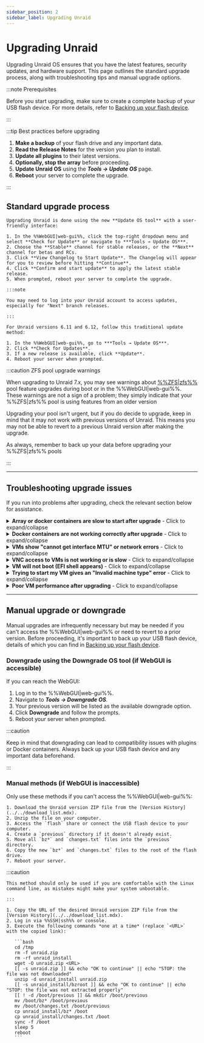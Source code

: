 ```yaml
---
sidebar_position: 2
sidebar_label: Upgrading Unraid
---
```



# Upgrading Unraid

Upgrading Unraid OS ensures that you have the latest features, security updates, and hardware support. This page outlines the standard upgrade process, along with troubleshooting tips and manual upgrade options.

:::note Prerequisites

Before you start upgrading, make sure to create a complete backup of your USB flash device. For more details, refer to [Backing up your flash device](../maintain-and-update/changing-the-flash-device.mdx#backing-up-your-flash-device).

:::

:::tip Best practices before upgrading

1. **Make a backup** of your flash drive and any important data.
2. **Read the Release Notes** for the version you plan to install.
3. **Update all plugins** to their latest versions.
4. **Optionally, stop the array** before proceeding.
5. **Update Unraid OS** using the ***Tools → Update OS*** page.
6. **Reboot** your server to complete the upgrade.

:::

## Standard upgrade process

<Tabs>
  <TabItem value="Modern (2025)" label="Unraid 7.x and later" default>

    Upgrading Unraid is done using the new **Update OS tool** with a user-friendly interface:

    1. In the %%WebGUI|web-gui%%, click the top-right dropdown menu and select **Check for Update** or navigate to ***Tools → Update OS***.
    2. Choose the **Stable** channel for stable releases, or the **Next** channel for betas and RCs.
    3. Click **View Changelog to Start Update**. The Changelog will appear for you to review before hitting **Continue**.
    4. Click **Confirm and start update** to apply the latest stable release.
    5. When prompted, reboot your server to complete the upgrade.

    :::note

    You may need to log into your Unraid account to access updates, especially for "Next" branch releases.

    :::

  </TabItem>

  <TabItem value="Legacy (6.11 to 6.12)" label="Unraid 6.11 to 6.12">

    For Unraid versions 6.11 and 6.12, follow this traditional update method:

    1. In the %%WebGUI|web-gui%%, go to ***Tools → Update OS***.
    2. Click **Check for Updates**.
    3. If a new release is available, click **Update**.
    4. Reboot your server when prompted.

  </TabItem>
</Tabs>

:::caution ZFS pool upgrade warnings

When upgrading to Unraid 7.x, you may see warnings about [%%ZFS|zfs%%](../../advanced-configurations/optimize-storage/zfs-storage.mdx) pool feature upgrades during boot or in the %%WebGUI|web-gui%%. These warnings are not a sign of a problem; they simply indicate that your %%ZFS|zfs%% pool is using features from an older version

Upgrading your pool isn't urgent, but if you do decide to upgrade, keep in mind that it may not work with previous versions of Unraid. This means you may not be able to revert to a previous Unraid version after making the upgrade.

As always, remember to back up your data before upgrading your %%ZFS|zfs%% pools

:::

---

## Troubleshooting upgrade issues

If you run into problems after upgrading, check the relevant section below for assistance.

<details>
  <summary><strong>Array or docker containers are slow to start after upgrade</strong> - Click to expand/collapse</summary>

  A one-time migration may be necessary for Docker containers after certain upgrades. This process can take time, especially if you have many images. Be patient during this process; performance should normalize after the initial start.

</details>

<details>
  <summary><strong>Docker containers are not working correctly after upgrade</strong> - Click to expand/collapse</summary>

  If you encounter errors like *"layers from manifest don't match image configuration,"* you may need to rebuild your Docker image file. Here’s how:

  1. Go to ***Settings → Docker*** and stop the Docker service.
  2. Check the box to delete the Docker image and click the delete button.
  3. Restart Docker to recreate the image.
  4. Navigate to the **Apps** tab, **Previous Apps** and check off what you wish to reinstall and click **"Install xx Applications"**.

</details>

<details>
  <summary><strong>VMs show "cannot get interface MTU" or network errors</strong> - Click to expand/collapse</summary>

  If you've used a custom bridge name for %%VM|vm%% networking, update all %%VMs|vm%% to use the default `br0` bridge by following these steps:

  1. Go to the **VMs** tab and edit each %%VM|vm%% (make sure to enable **Advanced View**).
  2. Set the network bridge to `br0` and click **Apply**.
  3. Navigate to ***Settings → VM Manager*** (in **Advanced View**) and set the default bridge to `br0`.

</details>

<details>
  <summary><strong>VNC access to VMs is not working or is slow</strong> - Click to expand/collapse</summary>

  For older %%VMs|vm%%, you may need to update the %%VNC|vnc-session%% video driver:

  1. Edit the %%VM|vm%% from the **VMs** tab (select **Advanced View**).
  2. Set the **%%VNC|vnc-session%% Video Driver** to **QXL** (recommended). Try **Cirrus** or **vmvga** if you have limited success with QXL.
  3. Click **Apply** to save the changes.

</details>

<details>
  <summary><strong>VM will not boot (EFI shell appears)</strong> - Click to expand/collapse</summary>

  If you have %%OVMF|ovmf%%-based %%VMs|vm%% created in older Unraid versions, you might encounter an EFI shell. You can boot the %%VM|vm%% by entering the following commands:

  1. Type `fs0:`.
  2. Then type `cd efi/boot`.
  3. Finally, type `bootx64.efi`.

  If `fs0:` doesn't work, you can try `fs1:` instead. If you continue to have issues, please visit the [Unraid forums](https://forums.unraid.net/) for assistance.

</details>

<details>
  <summary><strong>Trying to start my VM gives an "Invalid machine type" error</strong> - Click to expand/collapse</summary>

  To resolve this, edit the %%VM|vm%% in the %%WebGUI|web-gui%% and click **Apply** without making any changes. This action will update the machine type to the latest supported version.

</details>

<details>
  <summary><strong>Poor VM performance after upgrading</strong> - Click to expand/collapse</summary>

  If your %%VM|vm%% is slow after an upgrade, go to the %%VM|vm%% settings (in **Advanced View**) and update the **Machine** type version to the latest revision (e.g., change from `i440fx-2.5` to `i440fx-2.7`). Make sure not to change the prefix (for example, don't switch from `i440fx` to `Q35`).

</details>

---

## Manual upgrade or downgrade

Manual upgrades are infrequently necessary but may be needed if you can't access the %%WebGUI|web-gui%% or need to revert to a prior version. Before proceeding, it's important to back up your USB flash device, details of which you can find in [Backing up your flash device](../maintain-and-update/changing-the-flash-device.mdx#backing-up-your-flash-device).

### Downgrade using the Downgrade OS tool (if WebGUI is accessible)

If you can reach the WebGUI:

1. Log in to the %%WebGUI|web-gui%%.
2. Navigate to ***Tools → Downgrade OS***.
3. Your previous version will be listed as the available downgrade option.
4. Click **Downgrade** and follow the prompts.
5. Reboot your server when prompted.

:::caution

Keep in mind that downgrading can lead to compatibility issues with plugins or Docker containers. Always back up your USB flash device and any important data beforehand.

:::

### Manual methods (if WebGUI is inaccessible)

Only use these methods if you can't access the %%WebGUI|web-gui%%:

<Tabs>
  <TabItem value="Simplest method" label="Simplest method">

    1. Download the Unraid version ZIP file from the [Version History](../../download_list.mdx).
    2. Unzip the file on your computer.
    3. Access the `flash` share or connect the USB flash device to your computer.
    4. Create a `previous` directory if it doesn't already exist.
    5. Move all `bz*` and `changes.txt` files into the `previous` directory.
    6. Copy the new `bz*` and `changes.txt` files to the root of the flash drive.
    7. Reboot your server.

  </TabItem>

  <TabItem value="Command line method" label="Command line method">
    :::caution

    This method should only be used if you are comfortable with the Linux command line, as mistakes might make your system unbootable.

    :::

    1. Copy the URL of the desired Unraid version ZIP file from the [Version History](../../download_list.mdx).
    2. Log in via %%SSH|ssh%% or console.
    3. Execute the following commands *one at a time* (replace `<URL>` with the copied link):

       ```bash
       cd /tmp
       rm -f unraid.zip
       rm -rf unraid_install
       wget -O unraid.zip <URL>
       [[ -s unraid.zip ]] && echo "OK to continue" || echo "STOP: the file was not downloaded"
       unzip -d unraid_install unraid.zip
       [[ -s unraid_install/bzroot ]] && echo "OK to continue" || echo "STOP: the file was not extracted properly"
       [[ ! -d /boot/previous ]] && mkdir /boot/previous
       mv /boot/bz* /boot/previous
       mv /boot/changes.txt /boot/previous
       cp unraid_install/bz* /boot
       cp unraid_install/changes.txt /boot
       sync -f /boot
       sleep 5
       reboot
       ```

  </TabItem>
</Tabs>
